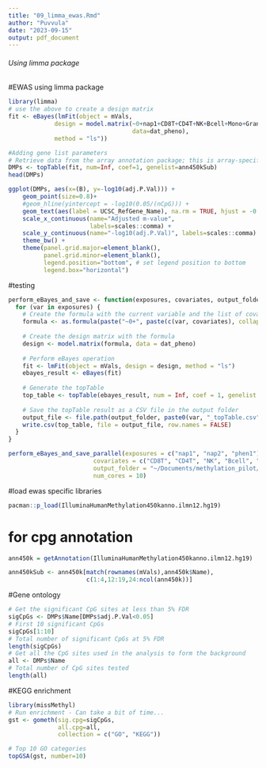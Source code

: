 ```yaml
---
title: "09_limma_ewas.Rmd"
author: "Puvvula"
date: "2023-09-15"
output: pdf_document
---
```




###### Using limma package
###########################
#EWAS using limma package
```r
library(limma)
# use the above to create a design matrix
fit <- eBayes(lmFit(object = mVals, 
             design = model.matrix(~0+nap1+CD8T+CD4T+NK+Bcell+Mono+Gran+nRBC,
                                   data=dat_pheno),
             method = "ls"))

#Adding gene list parameters
# Retrieve data from the array annotation package; this is array-specific
DMPs <- topTable(fit, num=Inf, coef=1, genelist=ann450kSub)
head(DMPs)
```


```r
ggplot(DMPs, aes(x=(B), y=-log10(adj.P.Val))) +
    geom_point(size=0.8)+ 
    #geom_hline(yintercept = -log10(0.05/(nCpG))) +
    geom_text(aes(label = UCSC_RefGene_Name), na.rm = TRUE, hjust = -0.3)+
    scale_x_continuous(name="Adjusted m-value",
                       labels=scales::comma) +
    scale_y_continuous(name="-log10(adj.P.Val)", labels=scales::comma)  +
    theme_bw() +
    theme(panel.grid.major=element_blank(),
          panel.grid.minor=element_blank(),
          legend.position="bottom", # set legend position to bottom
          legend.box="horizontal")
```


#testing
```r
perform_eBayes_and_save <- function(exposures, covariates, output_folder) {
  for (var in exposures) {
    # Create the formula with the current variable and the list of covariates
    formula <- as.formula(paste("~0+", paste(c(var, covariates), collapse = "+")))
    
    # Create the design matrix with the formula
    design <- model.matrix(formula, data = dat_pheno)
    
    # Perform eBayes operation
    fit <- lmFit(object = mVals, design = design, method = "ls")
    ebayes_result <- eBayes(fit)
    
    # Generate the topTable
    top_table <- topTable(ebayes_result, num = Inf, coef = 1, genelist = ann450kSub)
    
    # Save the topTable result as a CSV file in the output folder
    output_file <- file.path(output_folder, paste0(var, "_topTable.csv"))
    write.csv(top_table, file = output_file, row.names = FALSE)
  }
}
```

```r
perform_eBayes_and_save_parallel(exposures = c("nap1", "nap2", "phen1"),
                        covariates = c("CD8T", "CD4T", "NK", "Bcell", "Mono", "Gran", "nRBC"),
                        output_folder = "~/Documents/methylation_pilot/testing",
                        num_cores = 10)
```



#load ewas specific libraries
```r
pacman::p_load(IlluminaHumanMethylation450kanno.ilmn12.hg19)
```

# for cpg annotation   
```r
ann450k = getAnnotation(IlluminaHumanMethylation450kanno.ilmn12.hg19)

ann450kSub <- ann450k[match(rownames(mVals),ann450k$Name),
                      c(1:4,12:19,24:ncol(ann450k))]
```

#Gene ontology
```r
# Get the significant CpG sites at less than 5% FDR
sigCpGs <- DMPs$Name[DMPs$adj.P.Val<0.05]
# First 10 significant CpGs
sigCpGs[1:10]
# Total number of significant CpGs at 5% FDR
length(sigCpGs)
# Get all the CpG sites used in the analysis to form the background
all <- DMPs$Name
# Total number of CpG sites tested
length(all)
```

#KEGG enrichment
```r
library(missMethyl)
# Run enrichment - Can take a bit of time...
gst <- gometh(sig.cpg=sigCpGs, 
              all.cpg=all,
              collection = c("GO", "KEGG"))

# Top 10 GO categories
topGSA(gst, number=10)
```
